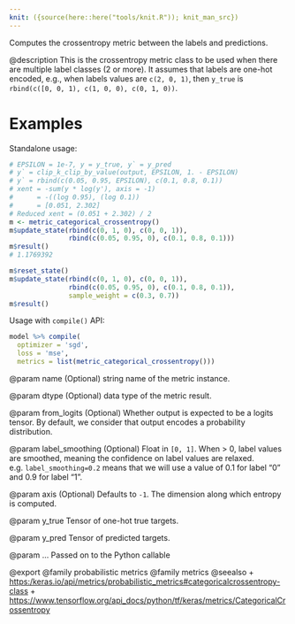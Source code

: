 ```yaml
---
knit: ({source(here::here("tools/knit.R")); knit_man_src})
---
```

Computes the crossentropy metric between the labels and predictions.

@description
This is the crossentropy metric class to be used when there are multiple
label classes (2 or more). It assumes that labels are one-hot encoded,
e.g., when labels values are `c(2, 0, 1)`, then
`y_true` is `rbind(c([0, 0, 1), c(1, 0, 0), c(0, 1, 0))`.

# Examples
Standalone usage:

```r
# EPSILON = 1e-7, y = y_true, y` = y_pred
# y` = clip_k_clip_by_value(output, EPSILON, 1. - EPSILON)
# y` = rbind(c(0.05, 0.95, EPSILON), c(0.1, 0.8, 0.1))
# xent = -sum(y * log(y'), axis = -1)
#      = -((log 0.95), (log 0.1))
#      = [0.051, 2.302]
# Reduced xent = (0.051 + 2.302) / 2
m <- metric_categorical_crossentropy()
m$update_state(rbind(c(0, 1, 0), c(0, 0, 1)),
               rbind(c(0.05, 0.95, 0), c(0.1, 0.8, 0.1)))
m$result()
# 1.1769392
```

```r
m$reset_state()
m$update_state(rbind(c(0, 1, 0), c(0, 0, 1)),
               rbind(c(0.05, 0.95, 0), c(0.1, 0.8, 0.1)),
               sample_weight = c(0.3, 0.7))
m$result()
```

Usage with `compile()` API:

```r
model %>% compile(
  optimizer = 'sgd',
  loss = 'mse',
  metrics = list(metric_categorical_crossentropy()))
```

@param name
(Optional) string name of the metric instance.

@param dtype
(Optional) data type of the metric result.

@param from_logits
(Optional) Whether output is expected to be
a logits tensor. By default, we consider that output
encodes a probability distribution.

@param label_smoothing
(Optional) Float in `[0, 1]`.
When > 0, label values are smoothed, meaning the confidence
on label values are relaxed. e.g. `label_smoothing=0.2` means
that we will use a value of 0.1 for label
"0" and 0.9 for label "1".

@param axis
(Optional) Defaults to `-1`.
The dimension along which entropy is computed.

@param y_true
Tensor of one-hot true targets.

@param y_pred
Tensor of predicted targets.

@param ...
Passed on to the Python callable

@export
@family probabilistic metrics
@family metrics
@seealso
+ <https:/keras.io/api/metrics/probabilistic_metrics#categoricalcrossentropy-class>
+ <https://www.tensorflow.org/api_docs/python/tf/keras/metrics/CategoricalCrossentropy>

